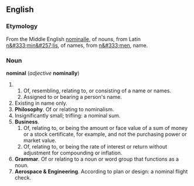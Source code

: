 ==English==
===Etymology===
From the Middle English [[nominalle]], of nouns, from Latin [[n&#333;min&#257;lis]], of names, from [[n&#333;men]], name.

===Noun===
'''nominal''' (''adjective'' '''nominally''')

## Of, resembling, relating to, or consisting of a name or names.
## Assigned to or bearing a person's name.
#Existing in name only.
#'''Philosophy'''. Of or relating to nominalism.
#Insignificantly small; trifling: a nominal sum.
#'''Business'''.
##Of, relating to, or being the amount or face value of a sum of money or a stock certificate, for example, and not the purchasing power or market value.
##Of, relating to, or being the rate of interest or return without adjustment for compounding or inflation.
#'''Grammar'''. Of or relating to a noun or word group that functions as a noun.
#'''Aerospace & Engineering'''. According to plan or design: a nominal flight check.